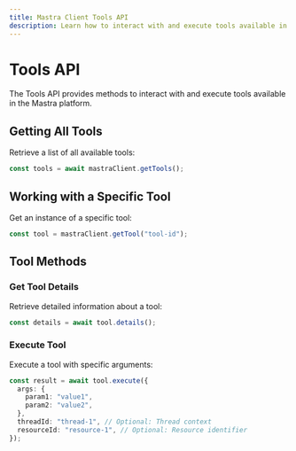 ```yaml
---
title: Mastra Client Tools API
description: Learn how to interact with and execute tools available in the Mastra platform using the client-js SDK.
---
```


# Tools API

The Tools API provides methods to interact with and execute tools available in the Mastra platform.

## Getting All Tools

Retrieve a list of all available tools:

```typescript
const tools = await mastraClient.getTools();
```

## Working with a Specific Tool

Get an instance of a specific tool:

```typescript
const tool = mastraClient.getTool("tool-id");
```

## Tool Methods

### Get Tool Details

Retrieve detailed information about a tool:

```typescript
const details = await tool.details();
```

### Execute Tool

Execute a tool with specific arguments:

```typescript
const result = await tool.execute({
  args: {
    param1: "value1",
    param2: "value2",
  },
  threadId: "thread-1", // Optional: Thread context
  resourceId: "resource-1", // Optional: Resource identifier
});
```
